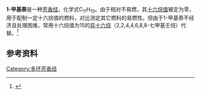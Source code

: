 {{expand|time=2013-07-18T11:29:37+00:00}}
{{expert|time=2013-07-18T11:29:37+00:00}}
{{chembox
| verifiedrevid = 477208119
| Reference = <ref>[http://pubchem.ncbi.nlm.nih.gov/summary/summary.cgi?cid=7002 1-methylnaphthalene - Compound Summary] {{Wayback|url=http://pubchem.ncbi.nlm.nih.gov/summary/summary.cgi?cid=7002 |date=20140416181229 }}, NCBI</ref>
| Name = 1-甲基萘
|ImageFile1=1-Methylnaphthalene.svg
|ImageSize1=114px
|ImageFile2=1-Methylnaphthalene_3D.png
|ImageSize2=200px
|IUPACName = 1-Methylnaphthalene
|OtherNames=α-甲基萘
|Section1= {{Chembox Identifiers
|  ChemSpiderID_Ref = {{chemspidercite|correct|chemspider}}
| ChEBI_Ref = {{ebicite|correct|EBI}}
| ChEBI = 50717
| ChemSpiderID = 6736
| KEGG_Ref = {{keggcite|correct|kegg}}
| KEGG = C14082
| InChIKey = QPUYECUOLPXSFR-UHFFFAOYAD
| ChEMBL_Ref = {{ebicite|correct|EBI}}
| ChEMBL = 383808
| StdInChI_Ref = {{stdinchicite|correct|chemspider}}
| StdInChI = 1S/C11H10/c1-9-5-4-7-10-6-2-3-8-11(9)10/h2-8H,1H3
| StdInChIKey_Ref = {{stdinchicite|correct|chemspider}}
| StdInChIKey = QPUYECUOLPXSFR-UHFFFAOYSA-N
| CASNo_Ref = {{cascite|correct|CAS}}
| CASNo=90-12-0
|  EINECS= 201-966-8
|  SMILES = c1cccc2cccc(c12)C
|  PubChem = 7002
|  InChI = 1/C11H10/c1-9-5-4-7-10-6-2-3-8-11(9)10/h2-8H,1H3
}}
|Section2= {{Chembox Properties
|  Formula=C<sub>11</sub>H<sub>10</sub>
|  MolarMass=142.20
|  Appearance=无色油状液体
|  Density= 1.025 g/mL
|  MeltingPtC= -22
|  BoilingPt= 240-243 °C
|  Solubility=25.0 mg/L
| VaporPressure=8.9Pa
  }}
|Section3= {{Chembox Hazards
|  MainHazards=
|  FlashPt=82 °C
|  Autoignition=
|  RPhrases = {{R22}} {{R42}} {{R43}}
|  SPhrases = {{S7}} {{S36}} {{S37}} {{S39}}
  }}
}}

'''1-甲基萘'''是一种[[芳香烃|芳香烃]]，化学式C<sub>11</sub>H<sub>10</sub>。由于相对不易燃，其[[十六烷值|十六烷值]]被定为零，用于配制一定十六烷值的燃料，对比测定其它燃料的易燃性。但由于1-甲基萘不经济且处理困难，常用十六烷值为15的[[异十六烷|异十六烷]]（2,2,4,4,6,8,8-七甲基壬烷）代替。<ref>{{Cite web |url=http://www.sizes.com/units/cetane_number.htm |title=Cetane number |accessdate=2013-07-18 |archive-date=2014-03-12 |archive-url=https://web.archive.org/web/20140312224837/http://www.sizes.com/units/cetane_number.htm |dead-url=no }}</ref>

== 参考资料 ==
{{Reflist}}

{{多环芳烃}}

{{DEFAULTSORT:甲基萘, 1-}}
[[Category:多环芳香烃|Category:多环芳香烃]]